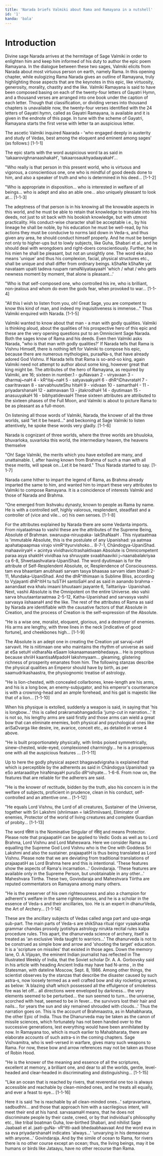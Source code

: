 ```yaml
---
title: 'Narada briefs Valmiki about Rama and Ramayana in a nutshell'
id: '1'
kanda: 'bala'
---
```


# Introduction

Divine sage Narada arrives at the hermitage of Sage Valmiki in order to enlighten him and keep him informed of his duty
to author the epic poem Ramayana. In the dialogue between these two sages, Valmiki elicits from Narada about most
virtuous person on earth, namely Rama. In this opening chapter, while eulogizing Rama Narada gives an outline of
Ramayana, truly highlighting those aspects that are the keynotes in this epic, like virtuosity, generosity, morality,
chastity and the like. Valmiki Ramayana is said to have been composed basing on each of the twenty-four letters of
Gayatri Hymn, and a thousand verses are arranged into one book under the caption of each letter. Though that
classification, or dividing verses into thousand chapters is unavailable now, the twenty-four verses identified with the
24 letters of Gayatri hymn, called as Gayatri Ramayana, is available and it is given in the endnote of this page. In
tune with the scheme of Gayatri, Ramayana starts the first verse with letter ta an auspicious letter.

The ascetic Valmiki inquired Naarada - 'who engaged deeply in austerity and study of Vedas, best among the eloquent and
eminent among sages' (as follows:) [1-1-1]

<Commentary>
  The epic starts with the word auspicious word ta as said in 'takaarovighnanaashakaH', 'takaarosaukhyadaayakaH'...
</Commentary>

"Who really is that person in this present world, who is virtuous and vigorous, a conscientious one, one who is mindful
of good deeds done to him, and also a speaker of truth and who is determined in his deed... [1-1-2]

"Who is appropriate in disposition... who is interested in welfare of all beings... who is adept and also an able one...
also uniquely pleasant to look at... [1-1-3]

<Commentary>
  The adeptness of that person is in his knowing all the knowable aspects in this world, and he must be able to retain
  that knowledge to translate into his deeds, not just to sit back with his bookish knowledge, but with utmost
  practicality. His conduct-wise character shall be acceptable i.e., by his lineage he shall be noble, by his education
  he must be well-read, by his actions they must be conducive to norms laid down in Veda-s, and thus given any area, he
  should conduct himself properly. And he must be benign not only to higher-ups but to lowly subjects, like Guha,
  Shabari et al., and he should deal with wrongdoers and right-doers conscientiously. Further, he in his mien he shall
  be pleasant, but not an unsightly one. The word eka also means 'unique' and thus his complexion, facial, physical
  structures etc., shall be unique and shall differ from ordinary beings. kShaNe kShaNe yat navataam upaiti tadeva
  ruupam ramaNiiyataayaaH 'which / what / who gets newness moment by moment, that alone is pleasant...'
</Commentary>

"Who is that self-composed one, who controlled his ire, who is brilliant, non-jealous and whom do even the gods fear,
when provoked to war... [1-1-4]

"All this I wish to listen from you, oh! Great Sage, you are competent to know this kind of man, and indeed my
inquisitiveness is immense..." Thus Valmiki enquired with Narada. [1-1-5]

<Commentary>
  Valmiki wanted to know about that man - a man with godly qualities. Valmiki is thinking aloud, about the qualities of
  his prospective hero of this epic and these are the very opening questions put to an Omniscient Sage Narada. Both the
  sages know of Rama and his deeds. Even then Valmiki asks Narada, "who is that man with godly qualities?' If Narada
  tells that Rama is Vishnu Himself, there is nothing left for Valmiki to compose his epic, because there are numerous
  mythologies, puraaNa-s, that have already adored God Vishnu. If Narada tells that Rama is so-and-so king, again
  Valmiki need not attempt to author about some king, however great that king might be.
</Commentary>

<Commentary>
  The attributes of the hero of Ramayana, as required by Valmiki, are 16; sixteen in number.1 - guNavaan 2 - viryavaan 3
  - dharmaj~naH 4 - kR^itaj~naH 5 - satyavaakyaH 6 - dhR^iDhavrataH 7 - caaritravaan 8 - sarvabhuuteShu hitaH 9 -
  vidvaan 10 - samarthaH - 11 - priyadarshanaH 12 - aatmavaan 13 - jitakrodhaH 14 - dyutimaan 15 - anasuuyakaH 16 -
  bibhyatidevaaH These sixteen attributes are attributed to the sixteen phases of the Full Moon, and Valmiki is about to
  picture Rama to be as pleasant as a full-moon.
</Commentary>

On listening all those words of Valmiki, Narada, the knower of all the three worlds, said "let it be heard..." and
beckoning at Sage Valmiki to listen attentively, he spoke these words very gladly. [1-1-6]

Narada is cognizant of three worlds, where the three worlds are bhuuloka, bhuvarloka, suvarloka this world, the
intermediary heaven, the heavens themselve

"Oh! Sage Valmiki, the merits which you have extolled are many, and unattainable. I, after having known from Brahma of
such a man with all these merits, will speak on...Let it be heard." Thus Narada started to say. [1-1-7]

Narada came hither to impart the legend of Rama, as Brahma already imparted the same to him, and wanted him to impart
these very attributes to Valmiki to compose Ramayana. It is a coincidence of interests Valmiki and those of Narada and
Brahma.

"One emerged from Ikshvaku dynasty, known to people as Rama by name. He is with a controlled self, highly valorous,
resplendent, steadfast and a controller of (vice and vile... or) his own senses. [1-1-8]

<Commentary>
  For the attributes explained by Narada there are some Vedanta imports. From niyataatmaa to vashii these are the
  attributes of the Supreme Being, Absolute of Brahman. swaruupa-niruupaka- lakShaNaaH . This niyataatmaa is 'immutable
  Absolute, this is the postulate of any Upanishad: ya aatmaa apahatapaapmaa virajo vimR^ityurvishoko... 8-7-1,
  Chāndogya-UpaniShad. mahaaviiryaH = acintya vividhavicitrashaktivaan Absolute is Omnicompetent paraa asya shaktiH
  vividhaa iva shruuyate svaabhaavikii j~naanabalakriyaa ca 6-8, Shwetaashvatara-UpaniShad. The word dyutimaan is for
  the attribute of Self-Resplendent Absolute, or, Resplendence of Consciousness. tam eva bhaantam anubhaati sarvam tasya
  bhaasaa sarvam idam bhaati 2-11, Mundaka-UpaniShad. And the dhR^ithimaan is Sublime Bliss, according to Vyjayanti
  dhR^itiH tu tuSTiH santoSaH and as said in aanando brahma - aanandaat eva khalu imaani bhuutaani jaayante 6,
  Taittariiya- Upanishad. Next, vashii Absolute is the Omnipotent on the entire Universe. eko vahii sarva
  bhuutaantaraatmaa 2-5-12, Katha-Upanishad and sarvasya vashii sarvasya iishaanaH and the like. The rest of the
  attributes of Rama as said by Narada are identifiable with the causative factors of that Absolute in Creation, and the
  process of Creation is the self-expression of the Absolute.
</Commentary>

"He is a wise one, moralist, eloquent, glorious, and a destroyer of enemies. His arms are lengthy, with three lines in
the neck [indicative of good fortune], and cheekbones high... [1-1-9]

<Commentary>
  The Absolute is an adept one in creating the Creation yat sarvaj~naH sarvavit. He is niitimaan one who maintains the
  rhythm of universe as said at eSa setuH vidharaNa eSaam lokanaamasambhedaaya... He is propitious because shriiH
  kaantisaMpadoH lakshmyaam... gleaming, glistering richness of prosperity emanates from him. The following stanzas
  describe the physical qualities an Emperor should have by birth, as per saamudrikashaastra, the physiognomic treatise
  of astrology.
</Commentary>

"He is lion-chested, with concealed collarbones, knee-length are his arms, and his is a long bow, an enemy-subjugator,
and his emperor's countenance is with a crowning-head and an ample forehead, and his gait is majestic like that of a
lion... [1-1-10]

<Commentary>
  When his physique is extolled, suddenly a weapon is said, in saying that 'his is longbow...' this is called
  prakramabhangadoSa 'jump-cut in narration...' It is not so, his lengthy arms are said firstly and those arms can wield
  a great bow that can eliminate enemies, both physical and psychological ones like ariSaDvarga like desire, ire,
  avarice, conceit etc., as detailed in verse 4 above.
</Commentary>

"He is built proportionately physically, with limbs poised symmetrically, sinew-chested, wide-eyed, complexioned
charmingly... he is a prosperous one with all the auspicious features ... [1-1-11]

<Commentary>
  Up to here the godly physical aspect bhagavadvigraha is explained that which is perceptible by the adherents as said
  in Chāndogya Upanishad: ya eSo antaraaditye hiraNmayaH puruSo dR^ishyate... 1-6-6. From now on, the features that are
  reliable for the adherers are said.
</Commentary>

"He is the knower of rectitude, bidden by the truth, also his concern is in the welfare of subjects, proficient in
prudence, clean in his conduct, self-controlled and an attentive one... [1-1-12]

"He equals Lord Vishnu, the Lord of all creatures, Sustainer of the Universe, together with Sri Lakshmi (shriimaan =
lakShmiivaan), Eliminator of enemies, Protector of the world of living creatures and complete Guardian of probity...
[1-1-13]

<Commentary>
  The word रक्षिता is the Nominative Singular of रक्षितृ and means Protector. Please note that prajaapatiH can be
  applied to Vedic Gods as well as to Lord Brahma, Lord Vishnu and Lord Maheswara. Here we consider Rama as equalling
  the Supreme God Lord Vishnu who is the One with Goddess Sri Lakshmi and also the sustainer. prajaapatiH is thus being
  translated as Lord Vishnu. Please note that we are deviating from traditional translations of prajaapatiH as Lord
  Brahma here and this is intentional. 'These features show the aspects of Rama's incarnation...' Govindaraja. 'These
  features are available only in the Supreme Person, but unobtainable in any other...' Maheshvara Tiirtha. These two,
  Govindaraja and Maheshvara Tiirtha are reputed commentators on Ramayana among many others.
</Commentary>

"He is the preserver of his own righteousness and also a champion for adherent's welfare in the same righteousness, and
he is a scholar in the essence of Veda-s and their ancillaries, too. He is an expert in dhanurVeda, the Art of
Archery... [1-1-14]

<Commentary>
  These are the ancillary subjects of Vedas called anga part and upa-anga sub-part. The main parts of Veda-s are
  shikShaa ritual rigor vyaakaraNa grammar chandas prosody jyotishya astrology nirukta recital rules kalpa procedure
  rules. This apart, the dhanurveda science of archery, itself is treated as 'an exclusive Veda taught to warriors...'
  The dhanurveda is not to be construed as simple bow and arrow and 'shooting the target' education. It is a 'scripture
  on missiles' that existed in those ages.
</Commentary>

<Commentary>
  Down the memory lane, O. A.Vijayan, the eminent Indian journalist has reflected in The Illustrated Weekly of India,
  that the Soviet scholar Dr. A. A. Gorbovsky said in his article with heading Ancient India may have had N-arms , in
  the Statesman, with dateline Moscow, Sept. 8, 1986. Among other things, the scientist observes by the stanzas that
  describe the disaster caused by such astra-s, now loosely termed as a well crafted bow and sky rocketing arrows, as
  below:
</Commentary>

<Commentary>
  'A blazing shaft which possessed all the effulgence of smokeless fire was let off... all directions were enveloped by
  darkness... the very elements seemed to be perturbed... the sun seemed to turn... the universe, scorched with heat,
  seemed to be in fever... the survivors lost their hair and nails... for years the sun and sky remained shrouded with
  clouds...'
</Commentary>

<Commentary>
  Thus the narration goes on. This is the account of Brahmaastra, as in Mahabharata, the other Epic of India. Thus the
  Dhanurveda may be taken as the canon of missile sciences, which fortunately has not been handed over to the successive
  generations, lest everything would have been annihilated by now. In Ramayana too, which is much earlier to
  Mahabharata, there are elaborate accounts of such astra-s in the coming chapters. Sage Vishvamitra, who is well-versed
  in warfare, gives many such weapons to Rama. For now, these bow and arrow references may not be taken as those of
  Robin Hood.
</Commentary>

"He is the knower of the meaning and essence of all the scriptures, excellent at memory, a brilliant one, and dear to
all the worlds, gentle, level-headed and clear-headed in discriminating and distinguishing... [1-1-15]

"Like an ocean that is reached by rivers, that reverential one too is always accessible and reachable by clean-minded
ones, and he treats all equally, and ever a feast to eye... [1-1-16]

<Commentary>
  Here it is said 'he is reachable by all clean-minded ones...' satpravartana, sadbudhhi... and those that approach him
  with a sacrilegious intent, will meet their end at his hand. sarvasamaH means, that he does not discriminate people by
  their caste, creed, or by that individual's philosophy etc., like tribal boatman Guha, low-birthed Shabari, and
  nihilist Sage Jaabaali et al. jaati-guNa- vR^itti-aadi bhedaabhaavaat And the word eva in sa eva priyadarshanaH
  indicates 'always...' 'unvarying in his demeanour with anyone...' Govindaraja. And by the simile of ocean to Rama, for
  rivers there is no other course except an ocean; thus, the living beings, may it be humans or birds like Jataayu, have
  no other recourse than Rama.
</Commentary>
